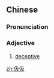 ==Chinese==
{{zh-forms}}

===Pronunciation===
{{zh-pron
|m=jíjí
|c=kap1 kap1
|cat=a
}}

===Adjective===
{{zh-adj}}

# [[deceptive]]

[[zh:伋伋]]